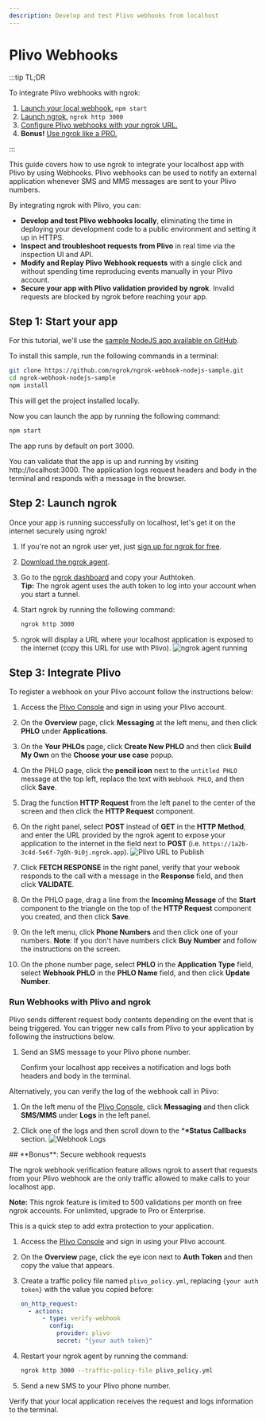 ```yaml
---
description: Develop and test Plivo webhooks from localhost
---
```



# Plivo Webhooks

:::tip TL;DR

To integrate Plivo webhooks with ngrok:

1. [Launch your local webhook.](#start-your-app) `npm start`
1. [Launch ngrok.](#start-ngrok) `ngrok http 3000`
1. [Configure Plivo webhooks with your ngrok URL.](#setup-webhook)
1. **Bonus!** [Use ngrok like a PRO.](#security)

:::

This guide covers how to use ngrok to integrate your localhost app with Plivo by using Webhooks.
Plivo webhooks can be used to notify an external application whenever SMS and MMS messages are sent to your Plivo numbers.

By integrating ngrok with Plivo, you can:

- **Develop and test Plivo webhooks locally**, eliminating the time in deploying your development code to a public environment and setting it up in HTTPS.
- **Inspect and troubleshoot requests from Plivo** in real time via the inspection UI and API.
- **Modify and Replay Plivo Webhook requests** with a single click and without spending time reproducing events manually in your Plivo account.
- **Secure your app with Plivo validation provided by ngrok**. Invalid requests are blocked by ngrok before reaching your app.

## **Step 1**: Start your app 

For this tutorial, we'll use the [sample NodeJS app available on GitHub](https://github.com/ngrok/ngrok-webhook-nodejs-sample).

To install this sample, run the following commands in a terminal:

```bash
git clone https://github.com/ngrok/ngrok-webhook-nodejs-sample.git
cd ngrok-webhook-nodejs-sample
npm install
```

This will get the project installed locally.

Now you can launch the app by running the following command:

```bash
npm start
```

The app runs by default on port 3000.

You can validate that the app is up and running by visiting http://localhost:3000. The application logs request headers and body in the terminal and responds with a message in the browser.

## **Step 2**: Launch ngrok 

Once your app is running successfully on localhost, let's get it on the internet securely using ngrok!

1. If you're not an ngrok user yet, just [sign up for ngrok for free](https://ngrok.com/signup).

1. [Download the ngrok agent](https://download.ngrok.com).

1. Go to the [ngrok dashboard](https://dashboard.ngrok.com) and copy your Authtoken. <br />
   **Tip:** The ngrok agent uses the auth token to log into your account when you start a tunnel.
1. Start ngrok by running the following command:

   ```bash
   ngrok http 3000
   ```

1. ngrok will display a URL where your localhost application is exposed to the internet (copy this URL for use with Plivo).
   ![ngrok agent running](/img/integrations/launch_ngrok_tunnel.png)

## **Step 3**: Integrate Plivo 

To register a webhook on your Plivo account follow the instructions below:

1. Access the [Plivo Console](https://console.plivo.com/) and sign in using your Plivo account.

1. On the **Overview** page, click **Messaging** at the left menu, and then click **PHLO** under **Applications**.

1. On the **Your PHLOs** page, click **Create New PHLO** and then click **Build My Own** on the **Choose your use case** popup.

1. On the PHLO page, click the **pencil icon** next to the `untitled PHLO` message at the top left, replace the text with `Webhook PHLO`, and then click **Save**.

1. Drag the function **HTTP Request** from the left panel to the center of the screen and then click the **HTTP Request** component.

1. On the right panel, select **POST** instead of **GET** in the **HTTP Method**, and enter the URL provided by the ngrok agent to expose your application to the internet in the field next to **POST** (i.e. `https://1a2b-3c4d-5e6f-7g8h-9i0j.ngrok.app`).
   ![Plivo URL to Publish](img/ngrok_url_configuration_plivo.png)

1. Click **FETCH RESPONSE** in the right panel, verify that your webook responds to the call with a message in the **Response** field, and then click **VALIDATE**.

1. On the PHLO page, drag a line from the **Incoming Message** of the **Start** component to the triangle on the top of the **HTTP Request** component you created, and then click **Save**.

1. On the left menu, click **Phone Numbers** and then click one of your numbers.
   **Note**: If you don't have numbers click **Buy Number** and follow the instructions on the screen.

1. On the phone number page, select **PHLO** in the **Application Type** field, select **Webhook PHLO** in the **PHLO Name** field, and then click **Update Number**.

### Run Webhooks with Plivo and ngrok

Plivo sends different request body contents depending on the event that is being triggered.
You can trigger new calls from Plivo to your application by following the instructions below.

1. Send an SMS message to your Plivo phone number.

   Confirm your localhost app receives a notification and logs both headers and body in the terminal.

Alternatively, you can verify the log of the webhook call in Plivo:

1. On the left menu of the [Plivo Console](https://console.plivo.com/), click **Messaging** and then click **SMS/MMS** under **Logs** in the left panel.

1. Click one of the logs and then scroll down to the \***\*Status Callbacks** section.
   ![Webhook Logs](img/ngrok_logs_plivo.png)

<InspectingRequests />

<ReplayingRequests />
## **Bonus**: Secure webhook requests 

The ngrok webhook verification feature allows ngrok to assert that requests from your Plivo webhook are the only traffic allowed to make calls to your localhost app.

**Note:** This ngrok feature is limited to 500 validations per month on free ngrok accounts. For unlimited, upgrade to Pro or Enterprise.

This is a quick step to add extra protection to your application.

1. Access the [Plivo Console](https://console.plivo.com/) and sign in using your Plivo account.

1. On the **Overview** page, click the eye icon next to **Auth Token** and then copy the value that appears.

1. Create a traffic policy file named `plivo_policy.yml`, replacing `{your auth token}` with the value you copied before:

   ```yaml
   on_http_request:
     - actions:
         - type: verify-webhook
           config:
             provider: plivo
             secret: "{your auth token}"
   ```

1. Restart your ngrok agent by running the command:

   ```bash
   ngrok http 3000 --traffic-policy-file plivo_policy.yml
   ```

1. Send a new SMS to your Plivo phone number.

Verify that your local application receives the request and logs information to the terminal.
